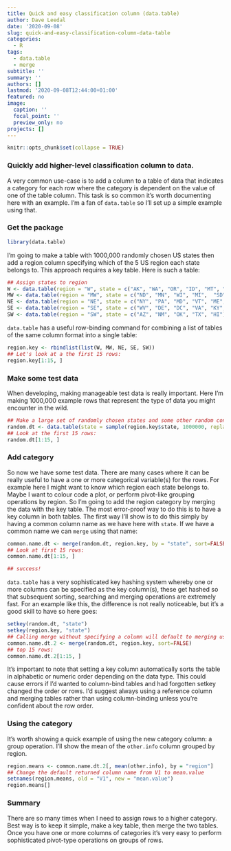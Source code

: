 ```yaml
---
title: Quick and easy classification column (data.table)
author: Dave Leedal
date: '2020-09-08'
slug: quick-and-easy-classification-column-data-table
categories:
  - R
tags:
  - data.table
  - merge
subtitle: ''
summary: ''
authors: []
lastmod: '2020-09-08T12:44:00+01:00'
featured: no
image:
  caption: ''
  focal_point: ''
  preview_only: no
projects: []
---
```


```r
knitr::opts_chunk$set(collapse = TRUE)
```

### Quickly add higher-level classification column to data.

A very common use-case is to add a column to a table of data that indicates a category for each row where the category is dependent on the value of one of the table column. This task is so common it's worth documenting here with an example. I'm a fan of `data.table` so I'll set up a simple example using that.

### Get the package
```r
library(data.table)
```

I'm going to make a table with 1000,000 randomly chosen US states then add a region column specifying which of the 5 US region each state belongs to.
This approach requires a key table. Here is such a table:

```r
## Assign states to region
W <- data.table(region = "W", state = c("AK", "WA", "OR", "ID", "MT", "WY", "CA", "NV", "UT", "CO"))
MW <- data.table(region = "MW", state = c("ND", "MN", "WI", "MI",  "SD", "NE", "KS", "IA", "MO", "IL", "IN", "OH"))
NE <- data.table(region = "NE", state = c("NY", "PA", "MD", "VT", "ME", "NH", "MA", "RI", "CT", "NJ"))
SE <- data.table(region = "SE", state = c("WV", "DE", "DC", "VA", "KY", "NC", "TN", "AR", "LA", "MS", "AL", "GA", "SC", "FL"))
SW <- data.table(region = "SW", state = c("AZ", "NM", "OK", "TX", "HI"))
```

`data.table` has a useful row-binding command for combining a list of tables of the same column format into a single table:

```r
region.key <- rbindlist(list(W, MW, NE, SE, SW))
## Let's look at a the first 15 rows:
region.key[1:15, ]
```

### Make some test data
When developing, making manageable test data is really important. Here I'm making 1000,000 example rows that represent the type of data you might encounter in the wild.

```r
## Make a large set of randomly chosen states and some other random content.
random.dt <- data.table(state = sample(region.key$state, 1000000, replace = TRUE), other.info = sample(1:100, 1000000, replace = TRUE))
## Look at the first 15 rows:
random.dt[1:15, ]
```

### Add category
So now we have some test data. There are many cases where it can be really useful to have a one or more categorical variable(s) for the rows. For example here I might want to know which region each state belongs to. Maybe I want to colour code a plot, or perform pivot-like grouping operations by region. So I'm going to add the region category by merging the data with the key table. The most error-proof way to do this is to have a key column in both tables. The first way I'll show is to do this simply by having a common column name as we have here with `state`. If we have a common name we can `merge` using that name:

```r
common.name.dt <- merge(random.dt, region.key, by = "state", sort=FALSE)
## Look at first 15 rows:
common.name.dt[1:15, ]

## success!
```

`data.table` has a very sophisticated key hashing system whereby one or more columns can be specified as the key column(s), these get hashed so that subsequent sorting, searching and merging operations are extremely fast. For an example like this, the difference is not really noticeable, but it's a good skill to have so here goes:

```r
setkey(random.dt, "state")
setkey(region.key, "state")
## Calling merge without specifying a column will default to merging using the columns defined as the key.
common.name.dt.2 <- merge(random.dt, region.key, sort=FALSE)
## top 15 rows:
common.name.dt.2[1:15, ]
```

It's important to note that setting a key column automatically sorts the table in alphabetic or numeric order depending on the data type. This could cause errors if I'd wanted to column-bind tables and had forgotten setkey changed the order or rows. I'd suggest always using a reference column and merging tables rather than using column-binding unless you're confident about the row order.

### Using the category
It's worth showing a quick example of using the new category column: a group operation. I'll show the mean of the `other.info` column grouped by region.

```r
region.means <- common.name.dt.2[, mean(other.info), by = "region"]
## Change the default returned column name from V1 to mean.value
setnames(region.means, old = "V1", new = "mean.value")
region.means[]
```

### Summary
There are so many times when I need to assign rows to a higher category. Best way is to keep it simple, make a key table, then merge the two tables. Once you have one or more columns of categories it's very easy to perform sophisticated pivot-type operations on groups of rows.
